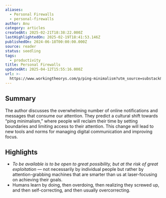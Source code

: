 ```yaml
---
aliases:
  - Personal Firewalls
  - personal-firewalls
author: Anu
category: articles
createdAt: 2025-02-21T18:38:22.000Z
lastHighlightedOn: 2025-02-19T18:41:53.146Z
publishedOn: 2024-06-18T00:00:00.000Z
source: reader
status: seedling
tags:
  - productivity
title: Personal Firewalls
updatedAt: 2025-04-12T15:55:16.000Z
url: >-
  https://www.workingtheorys.com/p/ping-minimalism?utm_source=substack&utm_medium=email&__readwiseLocation=
---
```

## Summary

The author discusses the overwhelming number of online notifications and messages that consume our attention. They predict a cultural shift towards “ping minimalism,” where people will reclaim their time by setting boundaries and limiting access to their attention. This change will lead to new tools and norms for managing digital communication and improving focus.

## Highlights

- _To be available is to be open to great possibility, but at the risk of great exploitation_ — not necessarily by individual people but rather by attention-grabbing machines that are smarter than us at laser-focusing on achieving their goals.
- Humans learn by doing, then overdoing, then realizing they screwed up, and then self-correcting, and then usually overcorrecting.

